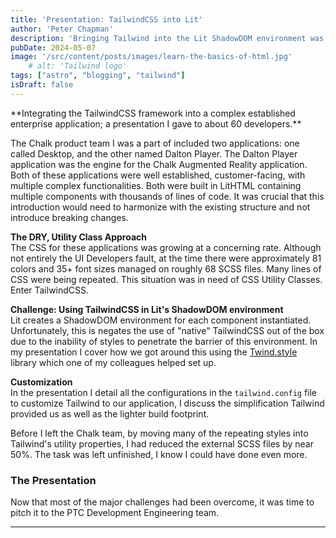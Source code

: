 ```yaml
---
title: 'Presentation: TailwindCSS into Lit'
author: 'Peter Chapman'
description: 'Bringing Tailwind into the Lit ShadowDOM environment was challenging.'
pubDate: 2024-05-07
image: '/src/content/posts/images/learn-the-basics-of-html.jpg'
    # alt: 'Tailwind logo'
tags: ["astro", "blogging", "tailwind"]
isDraft: false
---
```


<Picture src={tailwindLong} alt="The TailwindCSS logo" format="avif" />
**Integrating the TailwindCSS framework into a complex established enterprise application; a presentation I gave to about 60 developers.**

The Chalk product team I was a part of included two applications: one called Desktop, and the other named Dalton Player. The Dalton Player application was the engine for the Chalk Augmented Reality application. Both of these applications were well established, customer-facing, with multiple complex functionalities. Both were built in LitHTML containing multiple components with thousands of lines of code. It was crucial that this introduction would need to harmonize with the existing structure and not introduce breaking changes.

**The DRY, Utility Class Approach**   
The CSS for these applications was growing at a concerning rate. Although not entirely the UI Developers fault, at the time there were approximately 81 colors and 35+ font sizes managed on roughly 68 SCSS files. Many lines of CSS were being repeated. This situation was in need of CSS Utility Classes. Enter TailwindCSS.  

**<span class="svg__lit"><Picture src={LitHTMLsvg} format="svg" alt="The LitHTML" width={55} /></span>Challenge: Using TailwindCSS in Lit's ShadowDOM environment**   
Lit creates a ShadowDOM environment for each component instantiated. Unfortunately, this is negates the use of "native" TailwindCSS out of the box due to the inability of styles to penetrate the barrier of this environment. In my presentation I cover how we got around this using the <span class="link">[Twind.style](https://twind.style/)</span> library which one of my colleagues helped set up.  

**Customization**   
In the presentation I detail all the configurations in the `tailwind.config` file to customize Tailwind to our application, I discuss the simplification Tailwind provided us as well as the lighter build footprint.

Before I left the Chalk team, by moving many of the repeating styles into Tailwind's utility properties, I had reduced the external SCSS files by near 50%. The task was left unfinished, I know I could have done even more.  

### The Presentation 
Now that most of the major challenges had been overcome, it was time to pitch it to the PTC Development Engineering team. 

 <div class="video-player" style="width: 100%;">
   <YouTube id="https://youtu.be/KuumssEnPTw" 
   title="Tailwind Integration in a Shadow DOM Environment" posterQuality="max" /> 
 </div>
 
  ---

